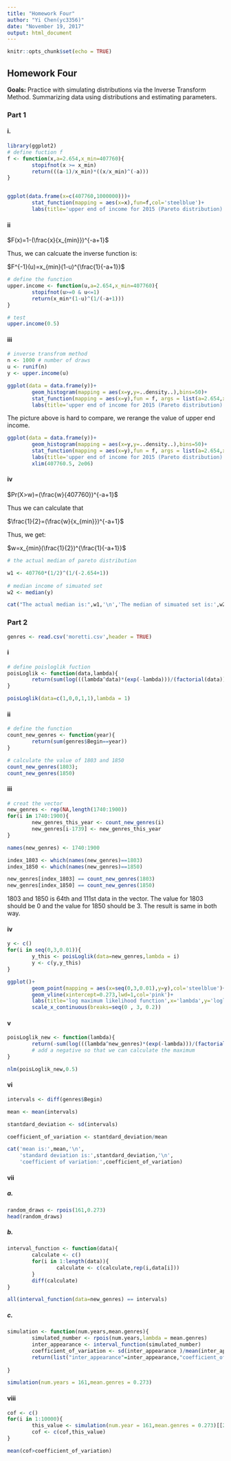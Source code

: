 ```yaml
---
title: "Homework Four"
author: "Yi Chen(yc3356)"
date: "November 19, 2017"
output: html_document
---
```


```r
knitr::opts_chunk$set(echo = TRUE)
```

## Homework Four
**Goals:** Practice with simulating distributions via the Inverse Transform Method. Summarizing data using distributions and estimating parameters.

### Part 1
#### i.
```r
library(ggplot2)
# define fuction f
f <- function(x,a=2.654,x_min=407760){
        stopifnot(x >= x_min)
        return(((a-1)/x_min)*((x/x_min)^(-a)))
}


ggplot(data.frame(x=c(407760,1000000)))+
        stat_function(mapping = aes(x=x),fun=f,col='steelblue')+
        labs(title='upper end of income for 2015 (Pareto distribution)',x='upper end income',y='probability')

```
#### ii

$F(x)=1-(\frac{x}{x_{min}})^{-a+1}$

Thus, we can calcuate the inverse function is:

$F^{-1}(u)=x_{min}(1-u)^{\frac{1}{-a+1}}$
```r
# define the function
upper.income <- function(u,a=2.654,x_min=407760){
        stopifnot(u>=0 & u<=1)
        return(x_min*(1-u)^(1/(-a+1)))
}

# test
upper.income(0.5)
```

#### iii
```r
# inverse transfrom method
n <- 1000 # number of draws
u <- runif(n)
y <- upper.income(u)

ggplot(data = data.frame(y))+
        geom_histogram(mapping = aes(x=y,y=..density..),bins=50)+
        stat_function(mapping = aes(x=y),fun = f, args = list(a=2.654,x_min=407760),col='steelblue',lwd=1)+
        labs(title='upper end of income for 2015 (Pareto distribution)',x='upper end income',y='probability',subtitle="real number v.s. theoretical distritbuion")
```

The picture above is hard to compare, we rerange the value of upper end income.
```r
ggplot(data = data.frame(y))+
        geom_histogram(mapping = aes(x=y,y=..density..),bins=50)+
        stat_function(mapping = aes(x=y),fun = f, args = list(a=2.654,x_min=407760),col='steelblue',lwd=1)+
        labs(title='upper end of income for 2015 (Pareto distribution)',x='upper end income',y='probability',subtitle="real number v.s. theoretical distritbuion")+
        xlim(407760.5, 2e06)

```


#### iv
$Pr(X>w)=(\frac{w}{407760})^{-a+1}$

Thus we can calculate that

$\frac{1}{2}=(\frac{w}{x_{min}})^{-a+1}$

Thus, we get:

$w=x_{min}(\frac{1}{2})^{\frac{1}{-a+1}}$
```r
# the actual median of pareto distribution

w1 <- 407760*(1/2)^(1/(-2.654+1))
        
# median income of simuated set
w2 <- median(y)

cat("The actual median is:",w1,'\n','The median of simuated set is:',w2,'\n',"Thus, they are close to each other.")
```

### Part 2
```r
genres <- read.csv('moretti.csv',header = TRUE)
```

#### i
```r
# define poisloglik fuction
poisLoglik <- function(data,lambda){
        return(sum(log(((lambda^data)*(exp(-lambda)))/(factorial(data)))))
}

poisLoglik(data=c(1,0,0,1,1),lambda = 1)
```

#### ii
```r
# define the function
count_new_genres <- function(year){
        return(sum(genres$Begin==year))
}

# calculate the value of 1803 and 1850
count_new_genres(1803);
count_new_genres(1850)

```

#### iii
```r
# creat the vector
new_genres <- rep(NA,length(1740:1900))
for(i in 1740:1900){
        new_genres_this_year <- count_new_genres(i)
        new_genres[i-1739] <- new_genres_this_year
}

names(new_genres) <- 1740:1900

index_1803 <- which(names(new_genres)==1803)
index_1850 <- which(names(new_genres)==1850)

new_genres[index_1803] == count_new_genres(1803)
new_genres[index_1850] == count_new_genres(1850)
```
1803 and 1850 is 64th and 111st data in the vector.
The value for 1803 should be 0 and the value for 1850 should be 3. 
The result is same in both way.


#### iv
```r
y <- c()
for(i in seq(0,3,0.01)){
        y_this <- poisLoglik(data=new_genres,lambda = i)
        y <- c(y,y_this)
}

ggplot()+
        geom_point(mapping = aes(x=seq(0,3,0.01),y=y),col='steelblue')+
        geom_vline(xintercept=0.273,lwd=1,col='pink')+
        labs(title='log maximum likelihood function',x='lambda',y='loglikelihood')+
        scale_x_continuous(breaks=seq(0 , 3, 0.2))
```

#### v
```r
poisLoglik_new <- function(lambda){
        return(-sum(log(((lambda^new_genres)*(exp(-lambda)))/(factorial(new_genres))))) 
        # add a negative so that we can calculate the maximum
}

nlm(poisLoglik_new,0.5)
```

#### vi
```r
intervals <- diff(genres$Begin)

mean <- mean(intervals)

stantdard_deviation <- sd(intervals)

coefficient_of_variation <- stantdard_deviation/mean

cat('mean is:',mean,'\n',
    'standard deviation is:',stantdard_deviation,'\n',
    'coefficient of variation:',coefficient_of_variation)
```

#### vii
##### a.
```r
random_draws <- rpois(161,0.273)
head(random_draws)
```

##### b.
```r
interval_function <- function(data){
        calculate <- c()
        for(i in 1:length(data)){
                calculate <- c(calculate,rep(i,data[i]))
        }
        diff(calculate)
}

all(interval_function(data=new_genres) == intervals)
```

##### c.
```r
simulation <- function(num.years,mean.genres){
        simulated_number <- rpois(num.years,lambda = mean.genres)
        inter_appearance <- interval_function(simulated_number)
        coefficient_of_variation <- sd(inter_appearance )/mean(inter_appearance )
        return(list("inter_appearance"=inter_appearance,"coefficient_of_variation"=coefficient_of_variation))
        
}

simulation(num.years = 161,mean.genres = 0.273)
```

#### viii
```r
cof <- c()
for(i in 1:10000){
        this_value <- simulation(num.year = 161,mean.genres = 0.273)[[2]]
        cof <- c(cof,this_value)
}

mean(cof>coefficient_of_variation)
```

